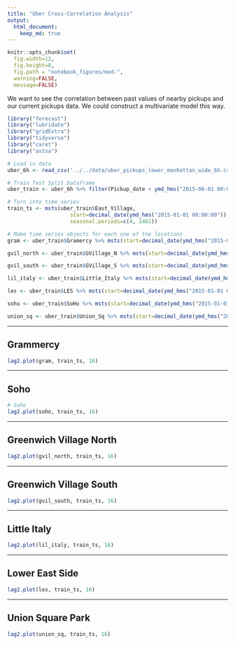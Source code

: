 ```yaml
---
title: "Uber Cross-Correlation Analysis"
output: 
  html_document:
    keep_md: true
---
```





```r
knitr::opts_chunk$set(
  fig.width=12, 
  fig.height=8, 
  fig.path = "notebook_figures/mod-",
  warning=FALSE, 
  message=FALSE)
```

We want to see the correlation between past values of nearby pickups and our current pickups data. We could construct a multivariate model this way. 

```r
library("forecast")
library("lubridate")
library("gridExtra")
library("tidyverse")
library("caret")
library("astsa")
```

```r
# Load in data
uber_6h <- read_csv('../../data/uber_pickups_lower_manhattan_wide_6h.csv') # Point this to the directory and file

# Train Test Split Dataframe
uber_train <- uber_6h %>% filter(Pickup_date < ymd_hms("2015-06-01 00:00:00")) # This gives us a training set for all 8 locations

# Turn into time series
train_ts <- msts(uber_train$East_Village,
                    start=decimal_date(ymd_hms("2015-01-01 00:00:00")),
                    seasonal.periods=c(4, 1461))

```



```r
# Make time series objects for each one of the locations
gram <- uber_train$Gramercy %>% msts(start=decimal_date(ymd_hms("2015-01-01 00:00:00")), seasonal.periods=c(4, 1461))

gvil_north <- uber_train$GVillage_N %>% msts(start=decimal_date(ymd_hms("2015-01-01 00:00:00")), seasonal.periods=c(4, 1461))

gvil_south <- uber_train$GVillage_S %>% msts(start=decimal_date(ymd_hms("2015-01-01 00:00:00")), seasonal.periods=c(4, 1461))

lil_italy <- uber_train$Little_Italy %>% msts(start=decimal_date(ymd_hms("2015-01-01 00:00:00")), seasonal.periods=c(4, 1461))

les <- uber_train$LES %>% msts(start=decimal_date(ymd_hms("2015-01-01 00:00:00")), seasonal.periods=c(4, 1461))

soho <- uber_train$SoHo %>% msts(start=decimal_date(ymd_hms("2015-01-01 00:00:00")), seasonal.periods=c(4, 1461))

union_sq <- uber_train$Union_Sq %>% msts(start=decimal_date(ymd_hms("2015-01-01 00:00:00")), seasonal.periods=c(4, 1461))

```

---

## Grammercy

```r
lag2.plot(gram, train_ts, 16)
```

---

## Soho

```r
# Soho
lag2.plot(soho, train_ts, 16)
```

---

## Greenwich Village North

```r
lag2.plot(gvil_north, train_ts, 16)
```

---

## Greenwich Village South

```r
lag2.plot(gvil_south, train_ts, 16)
```

---

## Little Italy
```r
lag2.plot(lil_italy, train_ts, 16)

```

---

## Lower East Side
```r
lag2.plot(les, train_ts, 16)

```

---

## Union Square Park
```r
lag2.plot(union_sq, train_ts, 16)
```



